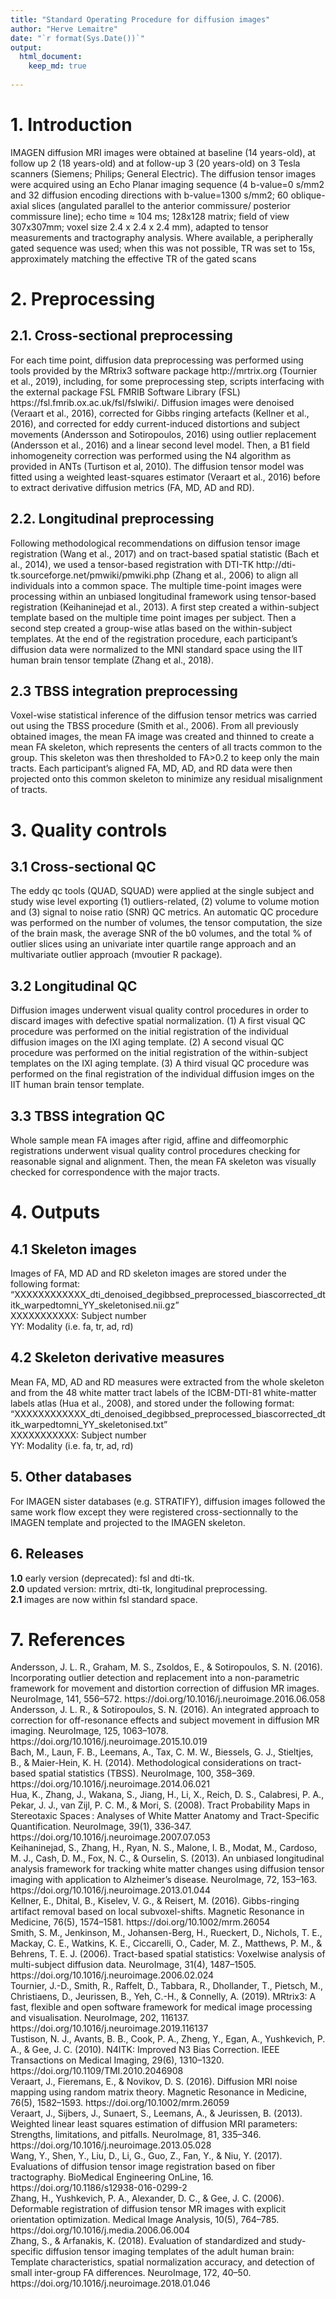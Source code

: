 ```yaml
---
title: "Standard Operating Procedure for diffusion images"
author: "Herve Lemaitre"
date: "`r format(Sys.Date())`"
output:
  html_document:
    keep_md: true
  
---
```


# 1. Introduction

IMAGEN diffusion MRI images were obtained at baseline (14 years-old), at follow up 2 (18 years-old) and at follow-up 3 (20 years-old) on 3 Tesla scanners (Siemens; Philips; General Electric). The diffusion tensor images were acquired using an Echo Planar imaging sequence (4 b-value=0 s/mm2 and 32 diffusion encoding directions with b-value=1300 s/mm2; 60 oblique-axial slices (angulated parallel to the anterior commissure/ posterior commissure line); echo time ≈ 104 ms; 128x128 matrix; field of view 307x307mm; voxel size 2.4 x 2.4 x 2.4 mm), adapted to tensor measurements and tractography analysis. Where available, a peripherally gated sequence was used; when this was not possible, TR was set to 15s, approximately matching the effective TR of the gated scans 

# 2. Preprocessing

## 2.1. Cross-sectional preprocessing

For each time point, diffusion  data  preprocessing  was  performed using tools provided by the MRtrix3 software package http://mrtrix.org (Tournier et al., 2019), including, for some preprocessing step, scripts interfacing with the external package FSL FMRIB Software Library (FSL) https://fsl.fmrib.ox.ac.uk/fsl/fslwiki/. Diffusion images were denoised (Veraart et al., 2016), corrected for Gibbs ringing artefacts (Kellner et al., 2016), and corrected for eddy current-induced distortions and subject movements (Andersson and Sotiropoulos, 2016) using outlier replacement (Andersson et al., 2016) and a linear second level model. Then, a B1 field inhomogeneity correction was performed using the N4 algorithm as provided in ANTs (Turtison et al, 2010). The diffusion tensor model was fitted using a weighted least-squares estimator (Veraart et al., 2016) before to extract derivative diffusion metrics (FA, MD, AD and RD).

## 2.2. Longitudinal preprocessing

Following methodological recommendations on diffusion tensor image registration (Wang et al., 2017) and on tract-based spatial statistic (Bach et al., 2014), we used a tensor-based registration with DTI-TK http://dti-tk.sourceforge.net/pmwiki/pmwiki.php (Zhang et al., 2006) to align all individuals into a common space. 
The multiple time-point images were processing within an unbiased longitudinal framework using tensor-based registration (Keihaninejad et al., 2013). A first step created a within-subject template based on the multiple time point images per subject. Then a second step created a group-wise atlas based on the within-subject templates. At the end of the registration procedure, each participant’s diffusion data were normalized to the MNI standard space using the IIT human brain tensor template (Zhang et al., 2018). 

## 2.3 TBSS integration preprocessing

Voxel-wise statistical inference of the diffusion tensor metrics was carried out using the TBSS procedure (Smith et al., 2006). From all previously obtained images, the mean FA image was created and thinned to create a mean FA skeleton, which represents the centers of all tracts common to the group. This skeleton was then thresholded to FA>0.2 to keep only the main tracts. Each participant’s aligned FA, MD, AD, and RD data were then projected onto this common skeleton to minimize any residual misalignment of tracts.

# 3. Quality controls

## 3.1  Cross-sectional QC

The eddy qc tools (QUAD, SQUAD) were applied at the single subject and study wise level exporting (1) outliers-related, (2) volume to volume motion and (3) signal to noise ratio (SNR) QC metrics. An automatic QC procedure was performed on the number of volumes, the tensor computation, the size of the brain mask, the average SNR of the b0 volumes, and the total % of outlier slices using an univariate inter quartile range approach and an multivariate outlier approach (mvoutier R package).

## 3.2  Longitudinal QC

Diffusion images underwent visual quality control procedures in order to discard images with defective spatial normalization. (1) A first visual QC procedure was performed on the initial registration of the individual diffusion images on the IXI aging template. (2) A second visual QC procedure was performed on the initial registration of the within-subject templates on the IXI aging template. (3) A third visual QC procedure was performed on the final registration of the individual diffusion imges on the IIT human brain tensor template.

## 3.3 TBSS integration QC

Whole sample mean FA images after rigid, affine and diffeomorphic registrations underwent visual quality control procedures checking for reasonable signal and alignment. Then, the mean FA skeleton was visually checked for correspondence with the major tracts.    

# 4. Outputs

## 4.1 Skeleton images
Images of FA, MD AD and RD skeleton images are stored under the following format:  
"XXXXXXXXXXXX_dti_denoised_degibbsed_preprocessed_biascorrected_dtitk_warpedtomni_YY_skeletonised.nii.gz"  
XXXXXXXXXXX: Subject number  
YY: Modality (i.e. fa, tr, ad, rd)  

## 4.2 Skeleton derivative measures

Mean FA, MD, AD and RD measures were extracted from the whole skeleton and from the 48 white matter tract labels of the ICBM-DTI-81 white-matter labels atlas (Hua et al., 2008), and stored under the following format:  
"XXXXXXXXXXXX_dti_denoised_degibbsed_preprocessed_biascorrected_dtitk_warpedtomni_YY_skeletonised.txt"  
XXXXXXXXXXX: Subject number  
YY: Modality (i.e. fa, tr, ad, rd)  

## 5. Other databases

For IMAGEN sister databases (e.g. STRATIFY), diffusion images followed the same work flow except they were registered cross-sectionnally to the IMAGEN template and projected to the IMAGEN skeleton.  

## 6. Releases

**1.0** early version (deprecated): fsl and dti-tk.  
**2.0** updated version: mrtrix, dti-tk, longitudinal preprocessing.  
**2.1** images are now within fsl standard space.  

# 7. References

Andersson, J. L. R., Graham, M. S., Zsoldos, E., & Sotiropoulos, S. N. (2016). Incorporating outlier detection and replacement into a non-parametric framework for movement and distortion correction of diffusion MR images. NeuroImage, 141, 556–572. https://doi.org/10.1016/j.neuroimage.2016.06.058  
Andersson, J. L. R., & Sotiropoulos, S. N. (2016). An integrated approach to correction for off-resonance effects and subject movement in diffusion MR imaging. NeuroImage, 125, 1063–1078. https://doi.org/10.1016/j.neuroimage.2015.10.019  
Bach, M., Laun, F. B., Leemans, A., Tax, C. M. W., Biessels, G. J., Stieltjes, B., & Maier-Hein, K. H. (2014). Methodological considerations on tract-based spatial statistics (TBSS). NeuroImage, 100, 358–369. https://doi.org/10.1016/j.neuroimage.2014.06.021  
Hua, K., Zhang, J., Wakana, S., Jiang, H., Li, X., Reich, D. S., Calabresi, P. A., Pekar, J. J., van Zijl, P. C. M., & Mori, S. (2008). Tract Probability Maps in Stereotaxic Spaces : Analyses of White Matter Anatomy and Tract-Specific Quantification. NeuroImage, 39(1), 336‑347. https://doi.org/10.1016/j.neuroimage.2007.07.053  
Keihaninejad, S., Zhang, H., Ryan, N. S., Malone, I. B., Modat, M., Cardoso, M. J., Cash, D. M., Fox, N. C., & Ourselin, S. (2013). An unbiased longitudinal analysis framework for tracking white matter changes using diffusion tensor imaging with application to Alzheimer’s disease. NeuroImage, 72, 153–163. https://doi.org/10.1016/j.neuroimage.2013.01.044  
Kellner, E., Dhital, B., Kiselev, V. G., & Reisert, M. (2016). Gibbs-ringing artifact removal based on local subvoxel-shifts. Magnetic Resonance in Medicine, 76(5), 1574–1581. https://doi.org/10.1002/mrm.26054  
Smith, S. M., Jenkinson, M., Johansen-Berg, H., Rueckert, D., Nichols, T. E., Mackay, C. E., Watkins, K. E., Ciccarelli, O., Cader, M. Z., Matthews, P. M., & Behrens, T. E. J. (2006). Tract-based spatial statistics: Voxelwise analysis of multi-subject diffusion data. NeuroImage, 31(4), 1487–1505. https://doi.org/10.1016/j.neuroimage.2006.02.024  
Tournier, J.-D., Smith, R., Raffelt, D., Tabbara, R., Dhollander, T., Pietsch, M., Christiaens, D., Jeurissen, B., Yeh, C.-H., & Connelly, A. (2019). MRtrix3: A fast, flexible and open software framework for medical image processing and visualisation. NeuroImage, 202, 116137. https://doi.org/10.1016/j.neuroimage.2019.116137  
Tustison, N. J., Avants, B. B., Cook, P. A., Zheng, Y., Egan, A., Yushkevich, P. A., & Gee, J. C. (2010). N4ITK: Improved N3 Bias Correction. IEEE Transactions on Medical Imaging, 29(6), 1310–1320. https://doi.org/10.1109/TMI.2010.2046908  
Veraart, J., Fieremans, E., & Novikov, D. S. (2016). Diffusion MRI noise mapping using random matrix theory. Magnetic Resonance in Medicine, 76(5), 1582–1593. https://doi.org/10.1002/mrm.26059  
Veraart, J., Sijbers, J., Sunaert, S., Leemans, A., & Jeurissen, B. (2013). Weighted linear least squares estimation of diffusion MRI parameters: Strengths, limitations, and pitfalls. NeuroImage, 81, 335–346. https://doi.org/10.1016/j.neuroimage.2013.05.028  
Wang, Y., Shen, Y., Liu, D., Li, G., Guo, Z., Fan, Y., & Niu, Y. (2017). Evaluations of diffusion tensor image registration based on fiber tractography. BioMedical Engineering OnLine, 16. https://doi.org/10.1186/s12938-016-0299-2  
Zhang, H., Yushkevich, P. A., Alexander, D. C., & Gee, J. C. (2006). Deformable registration of diffusion tensor MR images with explicit orientation optimization. Medical Image Analysis, 10(5), 764–785. https://doi.org/10.1016/j.media.2006.06.004  
Zhang, S., & Arfanakis, K. (2018). Evaluation of standardized and study-specific diffusion tensor imaging templates of the adult human brain: Template characteristics, spatial normalization accuracy, and detection of small inter-group FA differences. NeuroImage, 172, 40–50. https://doi.org/10.1016/j.neuroimage.2018.01.046  